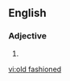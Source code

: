 ==English==

===Adjective===
{{en-adj|head=[[old]] [[fashioned]]}}

# {{alternative spelling of|old-fashioned}}

[[vi:old fashioned]]
